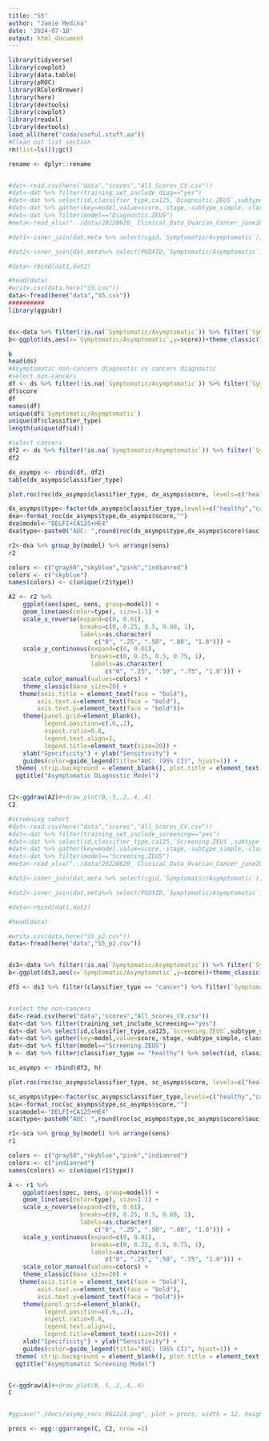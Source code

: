 ```yaml
---
title: "S5"
author: "Jamie Medina"
date: '2024-07-18'
output: html_document
---
```


```r
library(tidyverse)
library(cowplot)
library(data.table)
library(pROC)
library(RColorBrewer)
library(here)
library(devtools)
library(cowplot)
library(readxl)
library(devtools)
load_all(here("code/useful.stuff.aa"))
#Clean out list section
rm(list=ls());gc()

rename <- dplyr::rename


#dat<-read.csv(here("data","scores","All_Scores_CV.csv"))
#dat<-dat %>% filter(training_set_include_diag=="yes")
#dat<-dat %>% select(id,classifier_type,ca125,`Diagnostic.ZEUS`,subtype_simple,stage)
#dat<-dat %>% gather(key=model,value=score,-stage,-subtype_simple,-classifier_type,-id) %>% filter(!is.na(score))
#dat<-dat %>% filter(model=="Diagnostic.ZEUS")
#meta<-read_xlsx("../data/20220620_ Clinical_Data_Ovarian_Cancer_june2022_cgid_CBCs.xlsx")

#dat1<-inner_join(dat,meta %>% select(cgid,`Symptomatic/Asymptomatic`),by=c("id"="cgid"))

#dat2<-inner_join(dat,meta%>% select(PGDXID,`Symptomatic/Asymptomatic`),by=c("id"="PGDXID"))

#data<-rbind(dat1,dat2)

#head(data)
#write.csv(data,here("S5.csv"))
data<-fread(here("data","S5.csv"))
##########
library(ggpubr)


ds<-data %>% filter(!is.na(`Symptomatic/Asymptomatic`)) %>% filter(`Symptomatic/Asymptomatic` != "Unknown")
b<-ggplot(ds,aes(x=`Symptomatic/Asymptomatic`,y=score))+theme_classic()+stat_compare_means()+geom_boxplot(outlier.shape=NA,fill="darkblue",alpha=.5,width=.5)+geom_jitter(width=.25)+xlab("")+ylab("DELFI-Pro Score")+scale_x_discrete(labels=c("Asymptomatic\n(n=17)","Symptomatic\n(n=164)"))

b
head(ds)
#Asymptomatic non-cancers diagnostic vs cancers diagnostic
#select non-cancers
df <- ds %>% filter(!is.na(`Symptomatic/Asymptomatic`)) %>% filter(`Symptomatic/Asymptomatic` != "Unknown") %>% filter(classifier_type == "healthy") %>% filter(`Symptomatic/Asymptomatic` == "Asymptomatic") %>% select(id, classifier_type, model, score)
df$score
df
names(df)
unique(df$`Symptomatic/Asymptomatic`)
unique(df$classifier_type)
length(unique(df$id))

#select cancers
df2 <- ds %>% filter(!is.na(`Symptomatic/Asymptomatic`)) %>% filter(`Symptomatic/Asymptomatic` != "Unknown") %>% filter(classifier_type == "cancer") %>% filter(`Symptomatic/Asymptomatic` == "Asymptomatic") %>% select(id, classifier_type, model, score)
df2

dx_asymps <- rbind(df, df2)
table(dx_asymps$classifier_type)

plot.roc(roc(dx_asymps$classifier_type, dx_asymps$score, levels=c("healthy", "cancer"),  ci=TRUE, auc.polygon=TRUE), ci=TRUE,  main = "Asymptomatic Diagnostic Cohort", print.auc=TRUE, print.auc.x=0.48, print.auc.y=0.15, identity.col="grey", col= "red4", grid.v = c(0.95, 0.9, 0.8), print.auc.col = "red4", print.auc.pattern = "AUC: %.2f (%.2f-%.2f)", add = FALSE, asp=NA)

dx_asymps$type<-factor(dx_asymps$classifier_type,levels=c("healthy","cancer"))
dxa<-format_roc(dx_asymps$type,dx_asymps$score,"")
dxa$model<-"DELFI+CA125+HE4"
dxa$type<-paste0("AUC: ",round(roc(dx_asymps$type,dx_asymps$score)$auc[1],2)," (95% CI: ",round(roc(dx_asymps$type,dx_asymps$score,ci=T)$ci[1],2) ,"-",round(roc(dx_asymps$type,dx_asymps$score,ci=T)$ci[3],2) ,")")

r2<-dxa %>% group_by(model) %>% arrange(sens)
r2

colors <- c("gray50","skyblue","pink","indianred")
colors <- c("skyblue")
names(colors) <- c(unique(r2$type))

A2 <- r2 %>%
    ggplot(aes(spec, sens, group=model)) +
    geom_line(aes(color=type), size=1.1) +
    scale_x_reverse(expand=c(0, 0.01),
                    breaks=c(0, 0.25, 0.5, 0.80, 1),
                    labels=as.character(
                        c("0", ".25", ".50", ".80", "1.0"))) +
    scale_y_continuous(expand=c(0, 0.01),
                       breaks=c(0, 0.25, 0.5, 0.75, 1),
                       labels=as.character(
                           c("0", ".25", ".50", ".75", "1.0"))) +
    scale_color_manual(values=colors) +
    theme_classic(base_size=20) +
   theme(axis.title = element_text(face = "bold"),
        axis.text.x=element_text(face = "bold"), 
        axis.text.y=element_text(face = "bold"))+
    theme(panel.grid=element_blank(),
          legend.position=c(.6,.2),
          aspect.ratio=0.8,
          legend.text.align=1,
          legend.title=element_text(size=20)) +
    xlab("Specificity") + ylab("Sensitivity") + 
    guides(color=guide_legend(title="AUC: (95% CI)", hjust=1)) +
  theme( strip.background = element_blank(), plot.title = element_text(hjust = 0.5))+
  ggtitle("Asymptomatic Diagnostic Model")


C2<-ggdraw(A2)#+draw_plot(B,.5,.2,.4,.4)
C2

#screening cohort
#dat<-read.csv(here("data","scores","All_Scores_CV.csv"))
#dat<-dat %>% filter(training_set_include_screening=="yes")
#dat<-dat %>% select(id,classifier_type,ca125,`Screening.ZEUS`,subtype_simple,stage)
#dat<-dat %>% gather(key=model,value=score,-stage,-subtype_simple,-classifier_type,-id) %>% filter(!is.na(score))
#dat<-dat %>% filter(model=="Screening.ZEUS")
#meta<-read_xlsx("../data/20220620_ Clinical_Data_Ovarian_Cancer_june2022_cgid_CBCs.xlsx")

#dat1<-inner_join(dat,meta %>% select(cgid,`Symptomatic/Asymptomatic`),by=c("id"="cgid"))

#dat2<-inner_join(dat,meta%>% select(PGDXID,`Symptomatic/Asymptomatic`),by=c("id"="PGDXID"))

#data<-rbind(dat1,dat2)

#head(data)

#write.csv(data,here("S5_p2.csv"))
data<-fread(here("data","S5_p2.csv"))


ds3<-data %>% filter(!is.na(`Symptomatic/Asymptomatic`)) %>% filter(`Symptomatic/Asymptomatic` != "Unknown")
b<-ggplot(ds3,aes(x=`Symptomatic/Asymptomatic`,y=score))+theme_classic()+stat_compare_means()+geom_boxplot(outlier.shape=NA,fill="darkblue",alpha=.5,width=.5)+geom_jitter(width=.25)+xlab("")+ylab("DELFI-Pro Score")+scale_x_discrete(labels=c("Asymptomatic\n(n=5)","Symptomatic\n(n=84)"))

df3 <- ds3 %>% filter(classifier_type == "cancer") %>% filter(`Symptomatic/Asymptomatic` == "Asymptomatic") %>% select(id, classifier_type, model, score)


#select the non-cancers
dat<-read.csv(here("data","scores","All_Scores_CV.csv"))
dat<-dat %>% filter(training_set_include_screening=="yes")
dat<-dat %>% select(id,classifier_type,ca125,`Screening.ZEUS`,subtype_simple,stage)
dat<-dat %>% gather(key=model,value=score,-stage,-subtype_simple,-classifier_type,-id) %>% filter(!is.na(score))
dat<-dat %>% filter(model=="Screening.ZEUS")
h <- dat %>% filter(classifier_type == "healthy") %>% select(id, classifier_type, model, score)

sc_asymps <- rbind(df3, h)

plot.roc(roc(sc_asymps$classifier_type, sc_asymps$score, levels=c("healthy", "cancer"),  ci=TRUE, auc.polygon=TRUE), ci=TRUE,  main = "Asymptomatic Screening Cohort", print.auc=TRUE, print.auc.x=0.48, print.auc.y=0.15, identity.col="grey", col= "steelblue", grid.v = c(0.95, 0.9, 0.8), print.auc.col = "steelblue", print.auc.pattern = "AUC: %.2f (%.2f-%.2f)", add = FALSE, asp=NA)

sc_asymps$type<-factor(sc_asymps$classifier_type,levels=c("healthy","cancer"))
sca<-format_roc(sc_asymps$type,sc_asymps$score,"")
sca$model<-"DELFI+CA125+HE4"
sca$type<-paste0("AUC: ",round(roc(sc_asymps$type,sc_asymps$score)$auc[1],2)," (95% CI: ",round(roc(sc_asymps$type,sc_asymps$score,ci=T)$ci[1],2) ,"-",round(roc(sc_asymps$type,sc_asymps$score,ci=T)$ci[3],2) ,")")

r1<-sca %>% group_by(model) %>% arrange(sens)
r1

colors <- c("gray50","skyblue","pink","indianred")
colors <- c("indianred")
names(colors) <- c(unique(r1$type))

A <- r1 %>%
    ggplot(aes(spec, sens, group=model)) +
    geom_line(aes(color=type), size=1.1) +
    scale_x_reverse(expand=c(0, 0.01),
                    breaks=c(0, 0.25, 0.5, 0.80, 1),
                    labels=as.character(
                        c("0", ".25", ".50", ".80", "1.0"))) +
    scale_y_continuous(expand=c(0, 0.01),
                       breaks=c(0, 0.25, 0.5, 0.75, 1),
                       labels=as.character(
                           c("0", ".25", ".50", ".75", "1.0"))) +
    scale_color_manual(values=colors) +
    theme_classic(base_size=20) +
   theme(axis.title = element_text(face = "bold"),
        axis.text.x=element_text(face = "bold"), 
        axis.text.y=element_text(face = "bold"))+
    theme(panel.grid=element_blank(),
          legend.position=c(.6,.2),
          aspect.ratio=0.8,
          legend.text.align=1,
          legend.title=element_text(size=20)) +
    xlab("Specificity") + ylab("Sensitivity") + 
    guides(color=guide_legend(title="AUC: (95% CI)", hjust=1)) +
  theme( strip.background = element_blank(), plot.title = element_text(hjust = 0.5))+
  ggtitle("Asymptomatic Screening Model")


C<-ggdraw(A)#+draw_plot(B,.5,.2,.4,.4)
C


#ggsave("./docs/asymp_rocs_061224.png", plot = procs, width = 12, height = 5)
```

```r
procs <- egg::ggarrange(C, C2, nrow =1)

```

